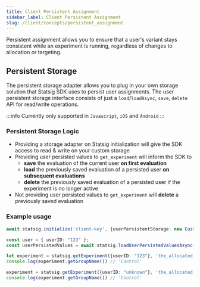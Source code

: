 ```yaml
---
title: Client Persistent Assignment
sidebar_label: Client Persistent Assignment
slug: /client/concepts/persistent_assignment
---
```


Persistent assignment allows you to ensure that a user's variant stays consistent while an experiment is running, regardless of changes to allocation or targeting.

## Persistent Storage

The persistent storage adapter allows you to plug in your own storage solution that Statsig SDK uses to persist user assignments.
The user persistent storage interface consists of just a `load`/`loadAsync`, `save`, `delete` API for read/write operations.

:::info
Currently only supported in `Javascript`, `iOS` and `Android`
:::

### Persistent Storage Logic
- Providing a storage adapter on Statsig initialization will give the SDK access to read & write on your custom storage
- Providing user persisted values to `get_experiment` will inform the SDK to
  - **save** the evaluation of the current user **on first evaluation**
  - **load** the previously saved evaluation of a persisted user **on subsequent evaluations**
  - **delete** the previously saved evaluation of a persisted user if the experiment is no longer active
- Not providing user persisted values to `get_experiment` will **delete** a previously saved evaluation

### Example usage

```typescript
await statsig.initialize('client-key', {userPersistentStorage: new CustomStorageAdapter()});

const user = { userID: "123" };
const userPersistedValues = await statsig.loadUserPersistedValuesAsync(user, 'userID');

let experiment = statsig.getExperiment({userID: "123"}, 'the_allocated_experiment', { userPersistedValues: userPersistedValues });
console.log(experiment.getGroupName()) // 'Control'

experiment = statsig.getExperiment({userID: "unknown"}, 'the_allocated_experiment', { userPersistedValues: userPersistedValues });
console.log(experiment.getGroupName()) // 'Control'
```
